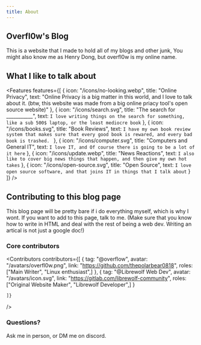 ```yaml
---
title: About
---
```



<Banner />

## Overfl0w's Blog

This is a website that I made to hold all of my blogs and other junk, You might also know me as Henry Dong, but overfl0w is my online name. 

## What I like to talk about

<Features
  features={[
    {
      icon: "/icons/no-looking.webp",
      title: "Online Privacy",
      text: "Online Privacy is a big matter in this world, and I love to talk about it. (btw, this website was made from a big online priacy tool's open source website)"
    },
    {
      icon: "/icons/search.svg",
      title: "The search for ___________",
      text: `I love writing things on the search for something, like a sub 500$ laptop, or the least mediocre book`
    },
    {
      icon: "/icons/books.svg",
      title: "Book Reviews",
      text: `I have my own book review system that makes sure that every good book is rewared, and every bad book is trashed. `
    },
    {
      icon: "/icons/computer.svg",
      title: "Computers and General IT",
      text: `I love IT, and Of course there is going to be a lot of it here`
    },
    {
      icon: "/icons/update.webp",
      title: "News Reactions",
      text: `I also like to cover big news things that happen, and then give my own hot takes`
    },
    {
      icon: "/icons/open-source.svg",
      title: "Open Source",
      text: `I love open source software, and that joins IT in things that I talk about`
    }
  ]}
/>



## Contributing to this blog page

This blog page will be pretty bare if i do everything myself, which is why I wont. If you want to add to this page, talk to me. 
(Make sure that you know how to write in HTML and deal with the rest of being a web dev. Writing an artical is not just a google doc!)

### Core contributors

<Contributors
  contributors={[
    {
      tag: "@overflow",
      avatar: "/avatars/overfl0w.png",
      link: "https://github.com/thepolarbear0818",
      roles: ["Main Writer", "Linux enthusiast",]
    },
        {
      tag: "@Librewolf Web Dev",
      avatar: "/avatars/icon.svg",
      link: "https://gitlab.com/librewolf-community",
      roles: ["Original Website Maker", "Librewolf Developer",]
    }

    ]}
/>

### Questions?

Ask me in person, or DM me on discord. 
